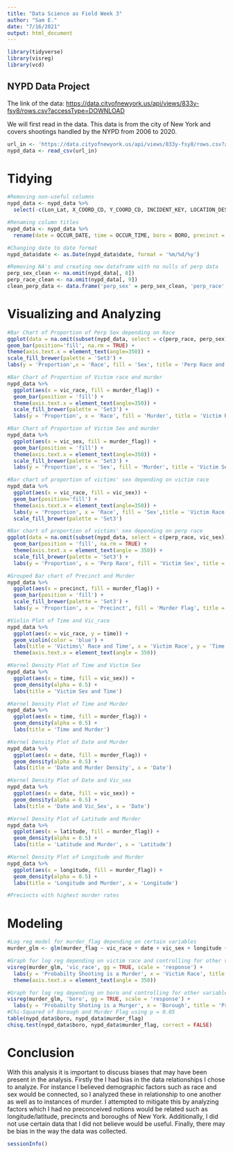 ```yaml
---
title: "Data Science as Field Week 3"
author: "Sam E."
date: "7/16/2021"
output: html_document
---
```



```r
library(tidyverse)
library(visreg)
library(vcd)
```

## NYPD Data Project

The link of the data: <https://data.cityofnewyork.us/api/views/833y-fsy8/rows.csv?accessType=DOWNLOAD>

We will first read in the data. This data is from the city of New York and covers shootings handled by the NYPD from 2006 to 2020.

```r
url_in <- 'https://data.cityofnewyork.us/api/views/833y-fsy8/rows.csv?accessType=DOWNLOAD'
nypd_data <- read_csv(url_in)
```

# Tidying
```r
#Removing non-useful columns
nypd_data <- nypd_data %>%
  select(-c(Lon_Lat, X_COORD_CD, Y_COORD_CD, INCIDENT_KEY, LOCATION_DESC))

#Renaming column titles
nypd_data <- nypd_data %>%
  rename(date = OCCUR_DATE, time = OCCUR_TIME, boro = BORO, precinct = PRECINCT, jurisdiction = JURISDICTION_CODE, murder_flag = STATISTICAL_MURDER_FLAG, perp_age = PERP_AGE_GROUP, perp_sex = PERP_SEX, perp_race = PERP_RACE, vic_age = VIC_AGE_GROUP, vic_sex = VIC_SEX, vic_race = VIC_RACE, latitude = Latitude, longitude = Longitude)

#Changing date to date format
nypd_data$date <- as.Date(nypd_data$date, format = '%m/%d/%y')

#Removing NA's and creating new dataframe with no nulls of perp data
perp_sex_clean <- na.omit(nypd_data[, 8])
perp_race_clean <- na.omit(nypd_data[, 9])
clean_perp_data <- data.frame('perp_sex' = perp_sex_clean, 'perp_race' = perp_race_clean)


```

# Visualizing and Analyzing
```r

#Bar Chart of Proportion of Perp Sex depending on Race
ggplot(data = na.omit(subset(nypd_data, select = c(perp_race, perp_sex))), aes(x = perp_race, fill = perp_sex)) +
geom_bar(position='fill', na.rm = TRUE) +
theme(axis.text.x = element_text(angle=350)) + 
scale_fill_brewer(palette = 'Set3') +
labs(y = 'Proportion',x = 'Race', fill = 'Sex', title = 'Perp Race and Sex Proportion')

#Bar Chart of Proportion of Victim race and murder
nypd_data %>%
  ggplot(aes(x = vic_race, fill = murder_flag)) +
  geom_bar(position = 'fill') +
  theme(axis.text.x = element_text(angle=350)) + 
  scale_fill_brewer(palette = 'Set3') +
  labs(y = 'Proportion', x = 'Race', fill = 'Murder', title = 'Victim Race and Murder Proportion')

#Bar Chart of Proportion of Victim Sex and murder
nypd_data %>%
  ggplot(aes(x = vic_sex, fill = murder_flag)) +
  geom_bar(position = 'fill') +
  theme(axis.text.x = element_text(angle=350)) + 
  scale_fill_brewer(palette = 'Set3') +
  labs(y = 'Proportion', x = 'Sex', fill = 'Murder', title = 'Victim Sex and Murder Proportion')

#Bar chart of proportion of victims' sex depending on victim race
nypd_data %>%
  ggplot(aes(x = vic_race, fill = vic_sex)) +
  geom_bar(position='fill') +
  theme(axis.text.x = element_text(angle=350)) + 
  labs(y = 'Proportion', x = 'Race', fill = 'Sex',title = 'Victim Race and Sex Proportion') +
  scale_fill_brewer(palette = 'Set3')

#Bar chart of proportion of victims' sex depending on perp race
ggplot(data = na.omit(subset(nypd_data, select = c(perp_race, vic_sex))), aes(x = perp_race, fill = vic_sex)) +
  geom_bar(position = 'fill', na.rm = TRUE) +
  theme(axis.text.x = element_text(angle = 350)) +
  scale_fill_brewer(palette = 'Set3') +
  labs(y = 'Proportion', x = 'Perp Race', fill = 'Victim Sex', title = 'Perp Race and Victim Sex Proportion')

#Grouped Bar chart of Precinct and Murder
nypd_data %>%
  ggplot(aes(x = precinct, fill = murder_flag)) +
  geom_bar(position = 'fill') +
  scale_fill_brewer(palette = 'Set3') +
  labs(y = 'Proportion', x = 'Precinct', fill = 'Murder Flag', title = 'Precinct and Murder Proportion')

#Violin Plot of Time and Vic_race
nypd_data %>%
  ggplot(aes(x = vic_race, y = time)) + 
  geom_violin(color = 'blue') + 
  labs(title = 'Victims\' Race and Time', x = 'Victim Race', y = 'Time of Day') +
  theme(axis.text.x = element_text(angle = 350))

#Kernel Density Plot of Time and Victim Sex
nypd_data %>%
  ggplot(aes(x = time, fill = vic_sex)) + 
  geom_density(alpha = 0.5) + 
  labs(title = 'Victim Sex and Time')

#Kernel Density Plot of Time and Murder 
nypd_data %>%
  ggplot(aes(x = time, fill = murder_flag)) + 
  geom_density(alpha = 0.5) + 
  labs(title = 'Time and Murder')

#Kernel Density Plot of Date and Murder
nypd_data %>%
  ggplot(aes(x = date, fill = murder_flag)) + 
  geom_density(alpha = 0.5) +
  labs(title = 'Date and Murder Density', x = 'Date')

#Kernel Density Plot of Date and Vic_sex
nypd_data %>%
  ggplot(aes(x = date, fill = vic_sex)) + 
  geom_density(alpha = 0.5) +
  labs(title = 'Date and Vic_Sex', x = 'Date')

#Kernel Density Plot of Latitude and Murder
nypd_data %>%
  ggplot(aes(x = latitude, fill = murder_flag)) + 
  geom_density(alpha = 0.5) + 
  labs(title = 'Latitude and Murder', x = 'Latitude')

#Kernel Density Plot of Longitude and Murder
nypd_data %>%
  ggplot(aes(x = longitude, fill = murder_flag)) + 
  geom_density(alpha = 0.5) + 
  labs(title = 'Longitude and Murder', x = 'Longitude')

#Precincts with highest murder rates
```

# Modeling
```r

#Log reg model for murder_flag depending on certain variables
murder_glm <- glm(murder_flag ~ vic_race + date + vic_sex + longitude + latitude + boro, family = 'binomial', data = nypd_data)

#Graph for log reg depending on victim race and controlling for other variables
visreg(murder_glm, 'vic_race', gg = TRUE, scale = 'response') +
  labs(y = 'Probabilty Shooting is a Murder', x = 'Victim Race', title = 'Probabilty Shooting is a Murder Depending on Victim Race', subtitle = 'Controlling for date, victim sex, borough, and long/lat') +
  theme(axis.text.x = element_text(angle = 350))

#Graph for log reg depending on boro and controlling for other variables
visreg(murder_glm, 'boro', gg = TRUE, scale = 'response') +
  labs(y = 'Probabilty Shoting is a Murger', x = 'Borough', title = 'Probability Shooting is a Murder Depending on Borough', subtitle = 'Controlling for date, victim sex, victim race, and long/lat')
#Chi-Squared of Borough and Murder Flag using p = 0.05
table(nypd_data$boro, nypd_data$murder_flag)
chisq.test(nypd_data$boro, nypd_data$murder_flag, correct = FALSE)


```  

# Conclusion
With this analysis it is important to discuss biases that may have been present in the analysis. Firstly the I had bias in the data relationships I chose to analyze. For instance I believed demographic factors such as race and sex would be connected, so I analyzed these in relationship to one another as well as to instances of murder. I attempted to mitigate this by analyzing factors which I had no preconceived notions would be related such as longitude/latitude, precincts and boroughs of New York. Additionally, I did not use certain data that I did not believe would be useful. Finally, there may be bias in the way the data was collected. 
```r
sessionInfo()
```
